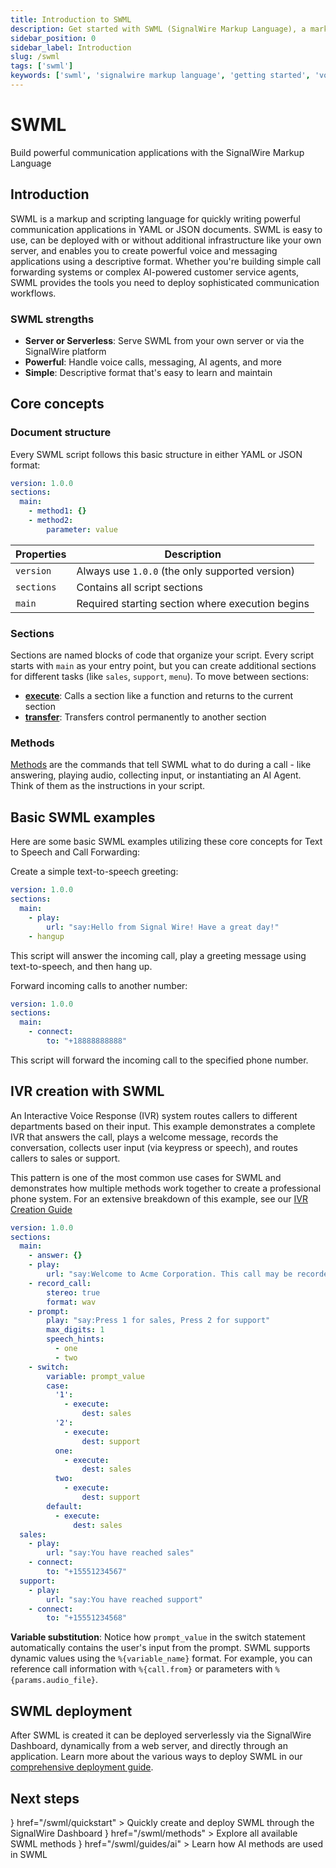 ```yaml
---
title: Introduction to SWML
description: Get started with SWML (SignalWire Markup Language), a markup and scripting language for quickly writing powerful communication applications in YAML or JSON documents.
sidebar_position: 0
sidebar_label: Introduction
slug: /swml
tags: ['swml']
keywords: ['swml', 'signalwire markup language', 'getting started', 'voice applications', 'yaml', 'json']
---
```



# SWML

<Subtitle>Build powerful communication applications with the SignalWire Markup Language</Subtitle>


## Introduction

SWML is a markup and scripting language for quickly writing powerful communication applications in YAML or JSON documents. SWML is easy to use, can be deployed with or without additional infrastructure like your own server, and enables you to create powerful voice and messaging applications using a descriptive format. Whether you're building simple call forwarding systems or complex AI-powered customer service agents, SWML provides the tools you need to deploy sophisticated communication workflows. 

### SWML strengths

- **Server or Serverless**: Serve SWML from your own server or via the SignalWire platform
- **Powerful**: Handle voice calls, messaging, AI agents, and more
- **Simple**: Descriptive format that's easy to learn and maintain


## Core concepts

### Document structure

Every SWML script follows this basic structure in either YAML or JSON format:

```yaml andJson
version: 1.0.0
sections:
  main:
    - method1: {}
    - method2:
        parameter: value
```

| Properties | Description |
|-----------|-------------|
| `version` | Always use `1.0.0` (the only supported version) |
| `sections` | Contains all script sections |
| `main` | Required starting section where execution begins |


### Sections

Sections are named blocks of code that organize your script. Every script starts with `main` as your entry point, but you can create additional sections for different tasks (like `sales`, `support`, `menu`). To move between sections:

- **[execute](/swml/methods/execute)**: Calls a section like a function and returns to the current section
- **[transfer](/swml/methods/transfer)**: Transfers control permanently to another section

### Methods

[Methods](swml/methods) are the commands that tell SWML what to do during a call - 
like answering, playing audio, collecting input, or instantiating an AI Agent. 
Think of them as the instructions in your script.


## Basic SWML examples

Here are some basic SWML examples utilizing these core concepts for Text to Speech and Call Forwarding:

<Tabs>
<TabItem value="text-to-speech" label="Text to Speech">

Create a simple text-to-speech greeting:

```yaml andJson
version: 1.0.0
sections:
  main:
    - play:
        url: "say:Hello from Signal Wire! Have a great day!"
    - hangup
```

This script will answer the incoming call, play a greeting message using text-to-speech, and then hang up.

</TabItem>
<TabItem value="call-forwarding" label="Call Forwarding">

Forward incoming calls to another number:

```yaml andJson
version: 1.0.0
sections:
  main:
    - connect:
        to: "+18888888888"
```

This script will forward the incoming call to the specified phone number.

</TabItem>
</Tabs>


## IVR creation with SWML

An Interactive Voice Response (IVR) system routes callers to different departments based on their input. 
This example demonstrates a complete IVR that answers the call, plays a welcome message, records the conversation, collects user input (via keypress or speech), and routes callers to sales or support. 

This pattern is one of the most common use cases for SWML and demonstrates how multiple methods work together to create a professional phone system.
For an extensive breakdown of this example, see our [IVR Creation Guide](/swml/guides/creating_ivr)

```yaml andJson
version: 1.0.0
sections:
  main:
    - answer: {}
    - play:
        url: "say:Welcome to Acme Corporation. This call may be recorded."
    - record_call:
        stereo: true
        format: wav
    - prompt:
        play: "say:Press 1 for sales, Press 2 for support"
        max_digits: 1
        speech_hints:
          - one
          - two
    - switch:
        variable: prompt_value
        case:
          '1':
            - execute:
                dest: sales
          '2':
            - execute:
                dest: support
          one:
            - execute:
                dest: sales
          two:
            - execute:
                dest: support
        default:
          - execute:
              dest: sales
  sales:
    - play:
        url: "say:You have reached sales"
    - connect:
        to: "+15551234567"
  support:
    - play:
        url: "say:You have reached support"
    - connect:
        to: "+15551234568"
```

**Variable substitution**: Notice how `prompt_value` in the switch statement automatically contains the user's input from the prompt. SWML supports dynamic values using the `%{variable_name}` format. For example, you can reference call information with `%{call.from}` or parameters with `%{params.audio_file}`.

## SWML deployment

After SWML is created it can be deployed serverlessly via the SignalWire Dashboard, dynamically from a web server, and directly through an application.
Learn more about the various ways to deploy SWML in our [comprehensive deployment guide](/swml/guides/deployment).

## Next steps

  <CardGroup cols={3}>
    <Card
      title="Quickstart"
      icon={<MdAutoAwesome />}
      href="/swml/quickstart"
    >
      Quickly create and deploy SWML through the SignalWire Dashboard
    </Card>
    <Card
      title="Methods reference"
      icon={<MdCode />}
      href="/swml/methods"
    >
      Explore all available SWML methods
    </Card>
    <Card
      title="AI guides"
      icon={<MdSmartToy />}
      href="/swml/guides/ai"
    >
      Learn how AI methods are used in SWML
    </Card>
  </CardGroup>

